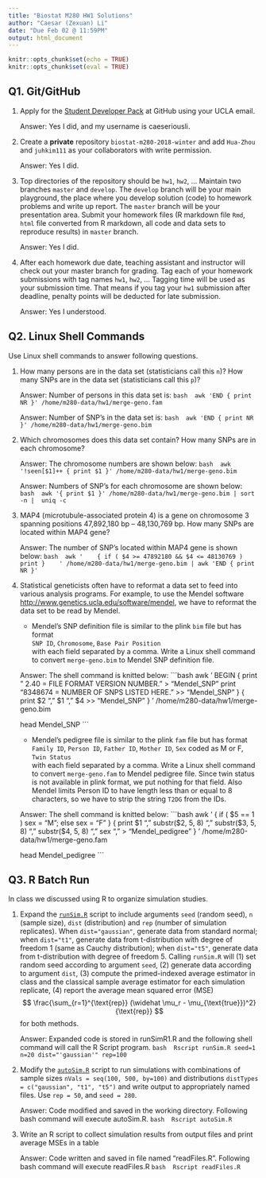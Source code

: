 ```yaml
---
title: "Biostat M280 HW1 Solutions"
author: "Caesar (Zexuan) Li"
date: "Due Feb 02 @ 11:59PM"
output: html_document
---
```


```r
knitr::opts_chunk$set(echo = TRUE)
knitr::opts_chunk$set(eval = TRUE)
```

## Q1. Git/GitHub

1. Apply for the [Student Developer Pack](https://education.github.com/pack) at GitHub using your UCLA email.

    Answer: Yes I did, and my username is caeseriousli.

2. Create a **private** repository `biostat-m280-2018-winter` and add `Hua-Zhou` and `juhkim111` as your collaborators with write permission.

    Answer: Yes I did.

3. Top directories of the repository should be `hw1`, `hw2`, ... Maintain two branches `master` and `develop`. The `develop` branch will be your main playground, the place where you develop solution (code) to homework problems and write up report. The `master` branch will be your presentation area. Submit your homework files (R markdown file `Rmd`, `html` file converted from R markdown, all code and data sets to reproduce results) in `master` branch.

    Answer: Yes I did.

4. After each homework due date, teaching assistant and instructor will check out your master branch for grading. Tag each of your homework submissions with tag names `hw1`, `hw2`, ... Tagging time will be used as your submission time. That means if you tag your `hw1` submission after deadline, penalty points will be deducted for late submission.

    Answer: Yes I understood.

## Q2. Linux Shell Commands

Use Linux shell commands to answer following questions. 

1. How many persons are in the data set (statisticians call this `n`)? How many SNPs are in the data set (statisticians call this `p`)?

    Answer: Number of persons in this data set is:
    ```bash
    awk 'END { print NR }' /home/m280-data/hw1/merge-geno.fam
    ```

    Answer: Number of SNP's in the data set is:
    ```bash
    awk 'END { print NR }' /home/m280-data/hw1/merge-geno.bim
    ```

2. Which chromosomes does this data set contain? How many SNPs are in each chromosome?

    Answer: The chromosome numbers are shown below:
    ```bash
    awk '!seen[$1]++ { print $1 }' /home/m280-data/hw1/merge-geno.bim
    ```

    Answer: Numbers of SNP's for each chromosome are shown below:
    ```bash
    awk '{ print $1 }' /home/m280-data/hw1/merge-geno.bim | sort -n |  uniq -c
    ```

3. MAP4 (microtubule-associated protein 4) is a gene on chromosome 3 spanning positions 47,892,180 bp -- 48,130,769 bp. How many SNPs are located within MAP4 gene?

    Answer: The number of SNP's located within MAP4 gene is shown below:
    ```bash
    awk '
      { if ( $4 >= 47892180 && $4 <= 48130769 ) print }
      ' /home/m280-data/hw1/merge-geno.bim | awk 'END { print NR }'
    ```

4. Statistical geneticists often have to reformat a data set to feed into various analysis programs. For example, to use the Mendel software <http://www.genetics.ucla.edu/software/mendel>, we have to reformat the data set to be read by Mendel.

      - Mendel's SNP definition file is similar to the plink `bim` file but has format  
      `SNP ID`, `Chromosome`, `Base Pair Position`  
      with each field separated by a comma. Write a Linux shell command to convert `merge-geno.bim` to Mendel SNP definition file.
      
    Answer: The shell command is knitted below:
    ```bash
    awk '
      BEGIN { print "    2.40  = FILE FORMAT VERSION NUMBER." > "Mendel_SNP"
      print "8348674  = NUMBER OF SNPS LISTED HERE." >> "Mendel_SNP" } 
      { print $2 "," $1 "," $4 >> "Mendel_SNP" }
      ' /home/m280-data/hw1/merge-geno.bim
    
    head Mendel_SNP
    ```
    
    - Mendel's pedigree file is similar to the plink `fam` file but has format  
    `Family ID`, `Person ID`, `Father ID`, `Mother ID`, `Sex` coded as M or F, `Twin Status`  
    with each field separated by a comma. Write a Linux shell command to convert `merge-geno.fam` to Mendel pedigree file. Since twin status is not available in plink format, we put nothing for that field. Also Mendel limits Person ID to have length less than or equal to 8 characters, so we have to strip the string `T2DG` from the IDs.

    Answer: The shell command is knitted below:
    ```bash
    awk '
      { if ( $5 == 1 ) sex = "M"; else sex = "F" } 
      { print $1 "," substr($2, 5, 8) "," substr($3, 
      5, 8) "," substr($4, 5, 8) "," sex "," > "Mendel_pedigree" }
      ' /home/m280-data/hw1/merge-geno.fam
    
    head Mendel_pedigree
    ```

## Q3. R Batch Run

In class we discussed using R to organize simulation studies. 

1. Expand the [`runSim.R`](http://hua-zhou.github.io/teaching/biostatm280-2018winter/slides/02-linux/runSim.R) script to include arguments `seed` (random seed), `n` (sample size), `dist` (distribution) and `rep` (number of simulation replicates). When `dist="gaussian"`, generate data from standard normal; when `dist="t1"`, generate data from t-distribution with degree of freedom 1 (same as Cauchy distribution); when `dist="t5"`, generate data from t-distribution with degree of freedom 5. Calling `runSim.R` will (1) set random seed according to argument `seed`, (2) generate data according to argument `dist`, (3) compute the primed-indexed average estimator in class and the classical sample average estimator for each simulation replicate, (4) report the average mean squared error (MSE)
$$
  \frac{\sum_{r=1}^{\text{rep}} (\widehat \mu_r - \mu_{\text{true}})^2}{\text{rep}}
$$
for both methods.

    Answer: Expanded code is stored in runSimR1.R and the following shell command will call the R     Script program.
    ```bash
    Rscript runSim.R seed=1 n=20 dist="'gaussian'" rep=100
    ```

2. Modify the [`autoSim.R`](http://hua-zhou.github.io/teaching/biostatm280-2018winter/slides/02-linux/autoSim.R) script to run simulations with combinations of sample sizes `nVals = seq(100, 500, by=100)` and distributions `distTypes = c("gaussian", "t1", "t5")` and write output to appropriately named files. Use `rep = 50`, and `seed = 280`. 

    Answer: Code modified and saved in the working directory. Following bash command will execute autoSim.R.
    ```bash
    Rscript autoSim.R
    ```

3. Write an R script to collect simulation results from output files and print average MSEs in a table

    Answer: Code written and saved in file named "readFiles.R". Following bash command will execute readFiles.R
    ```bash
    Rscript readFiles.R
    ```
